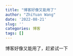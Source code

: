 ```yaml
---
title: "博客好像又能用了"
author: "ZhiYuan Wang"
date: '2022-08-21'
slug: ''
categories: 博客
tags: []
---
```


博客好像又能用了，赶紧试一下